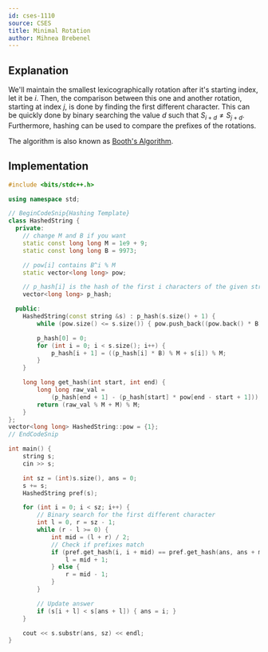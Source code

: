 ```yaml
---
id: cses-1110
source: CSES
title: Minimal Rotation
author: Mihnea Brebenel
---
```


## Explanation

We'll maintain the smallest lexicographically rotation after it's starting index, let it be $i$.
Then, the comparison between this one and another rotation, starting at index $j$, is done by finding
the first different character. This can be quickly done by binary searching the value $d$ such that
$S_{i+d} \neq S_{j+d}$. Furthermore, hashing can be used to compare the prefixes of the rotations.

The algorithm is also known as [Booth's Algorithm](https://en.wikipedia.org/wiki/Lexicographically_minimal_string_rotation).

## Implementation

<LanguageSection>
<CPPSection>

```cpp
#include <bits/stdc++.h>

using namespace std;

// BeginCodeSnip{Hashing Template}
class HashedString {
  private:
	// change M and B if you want
	static const long long M = 1e9 + 9;
	static const long long B = 9973;

	// pow[i] contains B^i % M
	static vector<long long> pow;

	// p_hash[i] is the hash of the first i characters of the given string
	vector<long long> p_hash;

  public:
	HashedString(const string &s) : p_hash(s.size() + 1) {
		while (pow.size() <= s.size()) { pow.push_back((pow.back() * B) % M); }

		p_hash[0] = 0;
		for (int i = 0; i < s.size(); i++) {
			p_hash[i + 1] = ((p_hash[i] * B) % M + s[i]) % M;
		}
	}

	long long get_hash(int start, int end) {
		long long raw_val =
		    (p_hash[end + 1] - (p_hash[start] * pow[end - start + 1]));
		return (raw_val % M + M) % M;
	}
};
vector<long long> HashedString::pow = {1};
// EndCodeSnip

int main() {
	string s;
	cin >> s;

	int sz = (int)s.size(), ans = 0;
	s += s;
	HashedString pref(s);

	for (int i = 0; i < sz; i++) {
		// Binary search for the first different character
		int l = 0, r = sz - 1;
		while (r - l >= 0) {
			int mid = (l + r) / 2;
			// Check if prefixes match
			if (pref.get_hash(i, i + mid) == pref.get_hash(ans, ans + mid)) {
				l = mid + 1;
			} else {
				r = mid - 1;
			}
		}

		// Update answer
		if (s[i + l] < s[ans + l]) { ans = i; }
	}

	cout << s.substr(ans, sz) << endl;
}
```

</CPPSection>
</LanguageSection>
